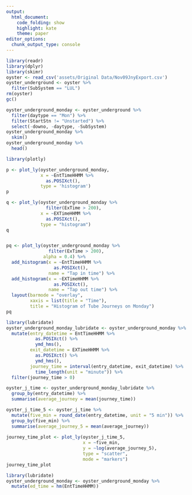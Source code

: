```yaml
---
output: 
  html_document:
    code_folding: show
    highlight: kate
    theme: paper
editor_options:
  chunk_output_type: console
---
```


```r
library(readr)
library(dplyr)
library(skimr)
oyster <- read_csv('assets/Original Data/Nov09JnyExport.csv') 
oyster_underground <- oyster %>% 
  filter(SubSystem == "LUL")
rm(oyster)
gc()

oyster_underground_monday <- oyster_underground %>% 
  filter(daytype == "Mon") %>% 
  filter(StartStn != "Unstarted") %>% 
  select(-downo, -daytype, -SubSystem)
oyster_underground_monday %>% 
  skim()
oyster_underground_monday %>% 
  head()
```


```r


library(plotly)

p <- plot_ly(oyster_underground_monday,
             x = ~EntTimeHHMM %>% 
               as.POSIXct(),
             type = 'histogram')
p

q <- plot_ly(oyster_underground_monday %>% 
               filter(ExTime > 200),
             x = ~EXTimeHHMM %>% 
               as.POSIXct(),
             type = "histogram")
q


pq <- plot_ly(oyster_underground_monday %>% 
                filter(ExTime > 200),
              alpha = 0.4) %>% 
  add_histogram(x = ~EntTimeHHMM %>% 
                  as.POSIXct(),
                name = "Tap in time") %>% 
  add_histogram(x = ~EXTimeHHMM %>% 
                  as.POSIXct(),
                name = "Tap out time") %>% 
  layout(barmode = "overlay",
         xaxis = list(title = "Time"),
         title = "Histogram of Tube Journeys on Monday")
pq

library(lubridate)
oyster_underground_monday_lubridate <- oyster_underground_monday %>% 
  mutate(entry_datetime = EntTimeHHMM %>% 
           as.POSIXct() %>% 
           ymd_hms(),
         exit_datetime = EXTimeHHMM %>% 
           as.POSIXct() %>% 
           ymd_hms(),
         journey_time = interval(entry_datetime, exit_datetime) %>% 
           time_length(unit = "minute")) %>% 
  filter(journey_time > 0)

oyster_j_time <- oyster_underground_monday_lubridate %>% 
  group_by(entry_datetime) %>% 
  summarise(average_journey = mean(journey_time))

oyster_j_time_5 <- oyster_j_time %>% 
  mutate(five_min = round_date(entry_datetime, unit = "5 min")) %>% 
  group_by(five_min) %>% 
  summarise(average_journey_5 = mean(average_journey))
  
journey_time_plot <- plot_ly(oyster_j_time_5,
                             x = ~five_min,
                             y = ~log(average_journey_5),
                             type = "scatter",
                             mode = "markers")
journey_time_plot
```

```r
library(lubridate)
oyster_underground_monday <- oyster_underground_monday %>% 
  mutate(ed_time = hm(EntTimeHHMM))

```

